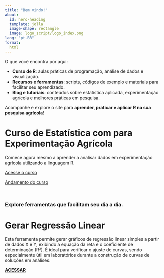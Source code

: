 ```yaml
---
title: "Bem vindo!"
about:
  id: hero-heading
  template: jolla
  image-shape: rectangle
  image: logo_script/logo_index.png
lang: "pt-BR"
format:
  html
---
```


::: {#hero-heading}
O que você encontra por aqui:

-   **Curso de R**: aulas práticas de programação, análise de dados e visualização.\
-   **Recursos e ferramentas**: scripts, códigos de exemplo e materiais para facilitar seu aprendizado.\
-   **Blog e tutoriais**: conteúdos sobre estatística aplicada, experimentação agrícola e melhores práticas em pesquisa.

Acompanhe e explore o site para **aprender, praticar e aplicar R na sua pesquisa agrícola**!
:::



::: {#hero-banner}

<h1> Curso de Estatística com <i class="fa-brands fa-r-project"></i> para Experimentação Agrícola </h1>

<p>


Comece agora mesmo a aprender a analisar dados em experimentação agrícola utilizando a linguagem R.

</p>

[Acesse o curso](codigos.qmd){.app-btn}

[Andamento do curso](andamento.qmd){.app-btn}


:::



<br>

<h3>Explore ferramentas que facilitam seu dia a dia.</h3>


::: {#hero-banner}

<h1> <i class="fas fa-chart-line"></i> Gerar Regressão Linear</h1>
<p>
Esta ferramenta permite gerar gráficos de regressão linear simples a partir de dados X e Y, exibindo a equação da reta e o coeficiente de determinação (R²). É ideal para verificar o ajuste de curvas, sendo especialmente útil em laboratórios durante a construção de curvas de soluções em análises.
</p>

[**ACESSAR**](https://solutionsapp.shinyapps.io/regressaosimples/){.app-btn target="_blank"}

:::



